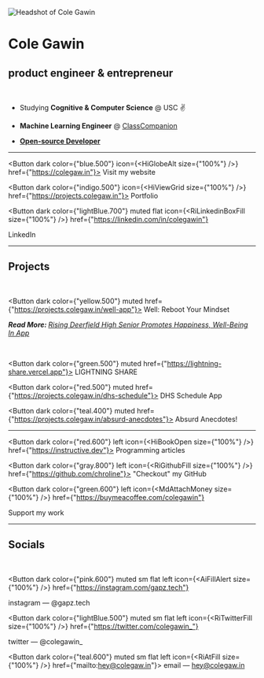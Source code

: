 
![Headshot of Cole Gawin](/img/header.png)

# Cole Gawin

## product engineer & entrepreneur

<br />

- Studying **Cognitive & Computer Science** @ USC ✌️

- **Machine Learning Engineer** @ [ClassCompanion](https://classcompanion.com)

- [**Open-source Developer**](https://github.com/chroline)

---

<Button dark color={"blue.500"} icon={<HiGlobeAlt size={"100%"} />} href={"https://colegaw.in"}>
  <span>Visit my website</span>
</Button>

<Button dark color={"indigo.500"} icon={<HiViewGrid size={"100%"} />} href={"https://projects.colegaw.in"}>
  <span>Portfolio</span>
</Button>

<Button
  dark
  color={"lightBlue.700"}
  muted
  flat
  icon={<RiLinkedinBoxFill size={"100%"} />}
  href={"https://linkedin.com/in/colegawin"}
>
  <span>LinkedIn</span>
</Button>

---

## Projects

<br />

<Button dark color={"yellow.500"} muted href={"https://projects.colegaw.in/well-app"}>
  <span>Well: Reboot Your Mindset</span>
</Button>

**<em>Read More: </em>**
_[Rising Deerfield High Senior Promotes Happiness, Well-Being In App](https://patch.com/illinois/deerfield/rising-deerfield-high-senior-promotes-happiness-well-being-app)_

<br />

<Button dark color={"green.500"} muted href={"https://lightning-share.vercel.app"}>
  <span>LIGHTNING SHARE</span>
</Button>

<Button dark color={"red.500"} muted href={"https://projects.colegaw.in/dhs-schedule"}>
  <span>DHS Schedule App</span>
</Button>

<Button dark color={"teal.400"} muted href={"https://projects.colegaw.in/absurd-anecdotes"}>
  <span>Absurd Anecdotes!</span>
</Button>

---

<Button dark color={"red.600"} left icon={<HiBookOpen size={"100%"} />} href={"https://instructive.dev"}>
  <span>Programming articles</span>
</Button>

<Button dark color={"gray.800"} left icon={<RiGithubFill size={"100%"} />} href={"https://github.com/chroline"}>
  <span>"Checkout" my GitHub</span>
</Button>

<Button
  dark
  color={"green.600"}
  left
  icon={<MdAttachMoney size={"100%"} />}
  href={"https://buymeacoffee.com/colegawin"}
>
  <span>Support my work</span>
</Button>

---

## Socials

<br />

<Button
  dark
  color={"pink.600"}
  muted
  sm
  flat
  left
  icon={<AiFillAlert size={"100%"} />}
  href={"https://instagram.com/gapz.tech"}
>
  <span>instagram — @gapz.tech</span>
</Button>

<Button
  dark
  color={"lightBlue.500"}
  muted
  sm
  flat
  left
  icon={<RiTwitterFill size={"100%"} />}
  href={"https://twitter.com/colegawin_"}
>
  <span>twitter — @colegawin_</span>
</Button>

<Button dark color={"teal.600"} muted sm flat left icon={<RiAtFill size={"100%"} />} href={"mailto:hey@colegaw.in"}>
  <span>email — hey@colegaw.in</span>
</Button>
